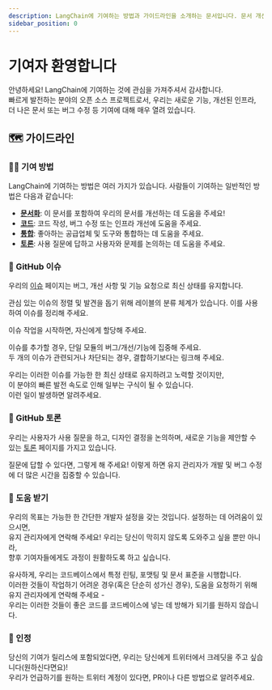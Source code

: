```yaml
---
description: LangChain에 기여하는 방법과 가이드라인을 소개하는 문서입니다. 문서 개선, 코드 작성, 통합 및 논의 참여를 환영합니다.
sidebar_position: 0
---
```


# 기여자 환영합니다

안녕하세요! LangChain에 기여하는 것에 관심을 가져주셔서 감사합니다.  
빠르게 발전하는 분야의 오픈 소스 프로젝트로서, 우리는 새로운 기능, 개선된 인프라, 더 나은 문서 또는 버그 수정 등 기여에 대해 매우 열려 있습니다.

## 🗺️ 가이드라인

### 👩‍💻 기여 방법

LangChain에 기여하는 방법은 여러 가지가 있습니다. 사람들이 기여하는 일반적인 방법은 다음과 같습니다:

- [**문서화**](/docs/contributing/documentation/): 이 문서를 포함하여 우리의 문서를 개선하는 데 도움을 주세요!
- [**코드**](/docs/contributing/code/): 코드 작성, 버그 수정 또는 인프라 개선에 도움을 주세요.
- [**통합**](integrations.mdx): 좋아하는 공급업체 및 도구와 통합하는 데 도움을 주세요.
- [**토론**](https://github.com/langchain-ai/langchain/discussions): 사용 질문에 답하고 사용자와 문제를 논의하는 데 도움을 주세요.

### 🚩 GitHub 이슈

우리의 [이슈](https://github.com/langchain-ai/langchain/issues) 페이지는 버그, 개선 사항 및 기능 요청으로 최신 상태를 유지합니다.

관심 있는 이슈의 정렬 및 발견을 돕기 위해 레이블의 분류 체계가 있습니다. 이를 사용하여 이슈를 정리해 주세요.

이슈 작업을 시작하면, 자신에게 할당해 주세요.

이슈를 추가할 경우, 단일 모듈의 버그/개선/기능에 집중해 주세요.  
두 개의 이슈가 관련되거나 차단되는 경우, 결합하기보다는 링크해 주세요.

우리는 이러한 이슈를 가능한 한 최신 상태로 유지하려고 노력할 것이지만,  
이 분야의 빠른 발전 속도로 인해 일부는 구식이 될 수 있습니다.  
이런 일이 발생하면 알려주세요.

### 💭 GitHub 토론

우리는 사용자가 사용 질문을 하고, 디자인 결정을 논의하며, 새로운 기능을 제안할 수 있는 [토론](https://github.com/langchain-ai/langchain/discussions) 페이지를 가지고 있습니다.

질문에 답할 수 있다면, 그렇게 해 주세요! 이렇게 하면 유지 관리자가 개발 및 버그 수정에 더 많은 시간을 집중할 수 있습니다.

### 🙋 도움 받기

우리의 목표는 가능한 한 간단한 개발자 설정을 갖는 것입니다. 설정하는 데 어려움이 있으시면,  
유지 관리자에게 연락해 주세요! 우리는 당신이 막히지 않도록 도와주고 싶을 뿐만 아니라,  
향후 기여자들에게도 과정이 원활하도록 하고 싶습니다.

유사하게, 우리는 코드베이스에서 특정 린팅, 포맷팅 및 문서 표준을 시행합니다.  
이러한 것들이 작업하기 어려운 경우(혹은 단순히 성가신 경우), 도움을 요청하기 위해 유지 관리자에게 연락해 주세요 -  
우리는 이러한 것들이 좋은 코드를 코드베이스에 넣는 데 방해가 되기를 원하지 않습니다.

### 🌟 인정

당신의 기여가 릴리스에 포함되었다면, 우리는 당신에게 트위터에서 크레딧을 주고 싶습니다(원하신다면요)!  
우리가 언급하기를 원하는 트위터 계정이 있다면, PR이나 다른 방법으로 알려주세요.